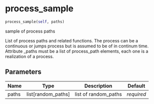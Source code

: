 # process_sample { #sim_2024.process_sample }

```python
process_sample(self, paths)
```

sample of process paths

List of process paths and related functions. The process can be a continuous or jumps process but is assumed to be of in continum time.
Attribute _paths must be a list of process_path elements, each one is a realization of a process.

## Parameters {.doc-section .doc-section-parameters}

| Name   | Type                 | Description          | Default    |
|--------|----------------------|----------------------|------------|
| paths  | list\[random_paths\] | list of random_paths | _required_ |